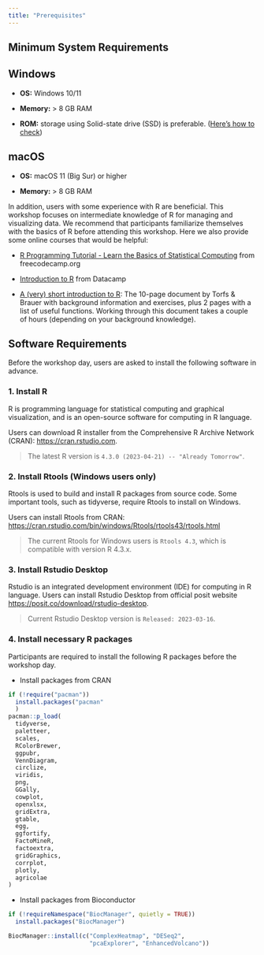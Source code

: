```yaml
---
title: "Prerequisites"
---
```


## Minimum System Requirements

::: panel-tabset
## Windows

-   **OS:** Windows 10/11

-   **Memory:** \> 8 GB RAM

-   **ROM:** storage using Solid-state drive (SSD) is preferable. ([Here's how to check](https://www.lifewire.com/is-my-storage-ssd-or-hdd-5191369))

## macOS

-   **OS:** macOS 11 (Big Sur) or higher

-   **Memory:** \> 8 GB RAM
:::

::: callout-tip
In addition, users with some experience with R are beneficial. This workshop focuses on intermediate knowledge of R for managing and visualizing data. We recommend that participants familiarize themselves with the basics of R before attending this workshop. Here we also provide some online courses that would be helpful:

-   [R Programming Tutorial - Learn the Basics of Statistical Computing](https://youtu.be/_V8eKsto3Ug) from freecodecamp.org

-   [Introduction to R](https://www.datacamp.com/courses/free-introduction-to-r) from Datacamp

-   [A (very) short introduction to R](https://github.com/ClaudiaBrauer/A-very-short-introduction-to-R/blob/master/documents/A%20(very)%20short%20introduction%20to%20R.pdf): The 10-page document by Torfs & Brauer with background information and exercises, plus 2 pages with a list of useful functions. Working through this document takes a couple of hours (depending on your background knowledge).
:::

## Software Requirements

Before the workshop day, users are asked to install the following software in advance.

### 1. Install R

R is programming language for statistical computing and graphical visualization, and is an open-source software for computing in R language.

Users can download R installer from the Comprehensive R Archive Network (CRAN): [https://cran.rstudio.com](https://cran.rstudio.com/).

> The latest R version is `4.3.0 (2023-04-21) -- "Already Tomorrow"`.

### 2. Install Rtools (Windows users only)

Rtools is used to build and install R packages from source code. Some important tools, such as tidyverse, require Rtools to install on Windows.

Users can install Rtools from CRAN: <https://cran.rstudio.com/bin/windows/Rtools/rtools43/rtools.html>

> The current Rtools for Windows users is `Rtools 4.3`, which is compatible with version R 4.3.x.

### 3. Install Rstudio Desktop

Rstudio is an integrated development environment (IDE) for computing in R language. Users can install Rstudio Desktop from official posit website <https://posit.co/download/rstudio-desktop>.

> Current Rstudio Desktop version is `Released: 2023-03-16`.

### 4. Install necessary R packages

Participants are required to install the following R packages before the workshop day.

-   Install packages from CRAN

```r
if (!require("pacman"))
  install.packages("pacman"
  )
pacman::p_load(
  tidyverse,
  paletteer,
  scales,
  RColorBrewer,
  ggpubr,
  VennDiagram,
  circlize,
  viridis,
  png,
  GGally,
  cowplot,
  openxlsx,
  gridExtra,
  gtable,
  egg,
  ggfortify,
  FactoMineR,
  factoextra,
  gridGraphics,
  corrplot,
  plotly,
  agricolae
)

```

-   Install packages from Bioconductor

```r
if (!requireNamespace("BiocManager", quietly = TRUE))
  install.packages("BiocManager")

BiocManager::install(c("ComplexHeatmap", "DESeq2", 
                       "pcaExplorer", "EnhancedVolcano"))
```
